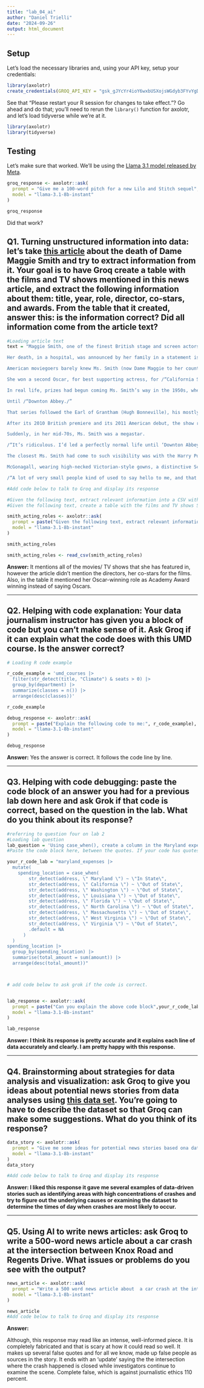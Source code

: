 ```yaml
---
title: "lab_04_ai"
author: "Daniel Trielli"
date: "2024-09-26"
output: html_document
---
```


## Setup

Let's load the necessary libraries and, using your API key, setup your credentials:

```r
library(axolotr)
create_credentials(GROQ_API_KEY = "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")
```

See that "Please restart your R session for changes to take effect."? Go ahead and do that; you'll need to rerun the `library()` function for axolotr, and let's load tidyverse while we're at it.\

```r
library(axolotr)
library(tidyverse)
```

## Testing

Let's make sure that worked. We'll be using the [Llama 3.1 model released by Meta](https://ai.meta.com/blog/meta-llama-3-1/).

```r
groq_response <- axolotr::ask(
  prompt = "Give me a 100-word pitch for a new Lilo and Stitch sequel",
  model = "llama-3.1-8b-instant"
)

groq_response
```

Did that work?

## Q1. Turning unstructured information into data: let's take [this article](https://www.nytimes.com/2024/09/27/arts/maggie-smith-dead.html) about the death of Dame Maggie Smith and try to extract information from it. Your goal is to have Groq create a table with the films and TV shows mentioned in this news article, and extract the following information about them: title, year, role, director, co-stars, and awards. From the table that it created, answer this: is the information correct? Did all information come from the article text?

```r
#Loading article text
text = "Maggie Smith, one of the finest British stage and screen actors of her generation, whose award-winning roles ranged from a freethinking Scottish schoolteacher in /“The Prime of Miss Jean Brodie/” to the acid-tongued dowager countess on /“Downton Abbey,/” died on Friday in London. She was 89.

Her death, in a hospital, was announced by her family in a statement issued by a publicist. The statement gave no cause of death.

American moviegoers barely knew Ms. Smith (now Dame Maggie to her countrymen) when she starred in /“The Prime of Miss Jean Brodie/” (1969), about a 1930s girls’-school teacher who dared to have progressive social views — and a love life. Vincent Canby’s review in The New York Times described her performance as /“a staggering amalgam of counterpointed moods, switches in voice levels and obliquely stated emotions, all of which are precisely right./” It brought her the Academy Award for best actress.

She won a second Oscar, for best supporting actress, for /“California Suite/” (1978), based on Neil Simon’s stage comedy. Her character, a British actress attending the Oscars with her bisexual husband (Michael Caine), has a disappointing evening at the ceremony and a bittersweet night in bed.

In real life, prizes had begun coming Ms. Smith’s way in the 1950s, when at 20 she won her first Evening Standard Award. By the turn of the millennium, she had the two Oscars, two Tonys, two Golden Globes, half a dozen Baftas (British Academy of Film and Television Awards) and scores of nominations. Yet she could go almost anywhere unrecognized.

Until /“Downton Abbey./”

That series followed the Earl of Grantham (Hugh Bonneville), his mostly aristocratic family and his troubled household staff at their grand Jacobean mansion as the world around them, between 1912 and 1925, refused to stand still.

After its 2010 British premiere and its 2011 American debut, the show ran six seasons. Its breakout star, from the beginning, was Ms. Smith, playing Lord Grantham’s elderly and still stubbornly Victorian widowed mother, Violet Crawley, the dowager countess. She disapproved of electric lights, was unfamiliar with the word /“weekend/” and never met a person or situation she couldn’t ridicule with withering imperiousness. When her daughter-in-law considered sending a younger relative for a stay in New York, Lady Violet objected: /“Oh, I don’t think things are quite that desperate./”

Suddenly, in her mid-70s, Ms. Smith was a megastar.

/“It’s ridiculous. I’d led a perfectly normal life until ‘Downton Abbey,’ /” she told Mark Lawson at the B.F.I. and Radio Times Festival in 2017, adding later: /“Nobody knew who the hell I was./”

The closest Ms. Smith had come to such visibility was with the Harry Potter movies. She was Minerva McGonagall, the Hogwarts School’s stern but fearless transformation teacher, in seven of the eight films, from /“Harry Potter: The Sorceror’s Stone/” (2001) to /“Harry Potter: The Deathly Hallows Part 2/” (2011).

McGonagall, wearing high-necked Victorian-style gowns, a distinctive Scottish brooch, and upswept hair beneath a tall, black witch’s hat, was a striking onscreen presence. Yet Ms. Smith did not find herself constantly pursued in public, except by children.

/“A lot of very small people kind of used to say hello to me, and that was nice,/” she recalled on /“The Graham Norton Show/” in 2015. One boy carefully asked her, /“Were you really a cat?/”)"
```

```r
#Add code below to talk to Groq and display its response

#Given the following text, extract relevant information into a CSV with a structure that makes sense to recognize all entities and their features. Each entity should be a row, and their features should be columns. Give me just the CSV, with no yapping and no title
#Given the following text, create a table with the films and TV shows Smith acted in and extract the following information about them: title, year, role, director, co-stars, and awards.The headers should be indivdual column

smith_acting_roles <- axolotr::ask(
  prompt = paste("Given the following text, extract relevant information about the films and Tv shows Maggie Smith acted in into a CSV with a structure that makes sense to recognize all entities and their features. Each entity should be a row, and their features should be columns. Give me just the CSV, with no yapping and no title. Give me just the CSV, with no yapping and no title. Given the following text, create a table with the films and TV shows Smith acted in and extract the following information about them: title, year, role, director, co-stars, and awards.The headers should be indivdual column",text),
  model = "llama-3.1-8b-instant"
)

smith_acting_roles

smith_acting_roles <- read_csv(smith_acting_roles)

```

**Answer:** It mentions all of the movies/ TV shows that she has featured in, however the article didn't mention the directors, her co-stars for the films. Also, in the table it mentioned her Oscar-winning role as Academy Award winning instead of saying Oscars.

------------------------------------------------------------------------

## Q2. Helping with code explanation: Your data journalism instructor has given you a block of code but you can't make sense of it. Ask Groq if it can explain what the code does with this UMD course. Is the answer correct?

```r
# Loading R code example

r_code_example = 'umd_courses |>
  filter(str_detect(title, "Climate") & seats > 0) |>
  group_by(department) |>
  summarize(classes = n()) |>
  arrange(desc(classes))'

r_code_example
```

```r
debug_response <- axolotr::ask(
  prompt = paste("Explain the following code to me:", r_code_example), 
  model = "llama-3.1-8b-instant"
)

debug_response

```

**Answer:** Yes the answer is correct. It follows the code line by line.

------------------------------------------------------------------------

## Q3. Helping with code debugging: paste the code block of an answer you had for a previous lab down here and ask Grok if that code is correct, based on the question in the lab. What do you think about its response?

```r
#referring to question four on lab 2
#Loading lab question 
lab_question = 'Using case_when(), create a column in the Maryland expenses data called spending_location indicating whether each record indicated money spent in Maryland or outside Maryland, based on the address column of the maryland_expenses dataset. For records that are in Maryland, make the new column'
#Paste the code block here, between the quotes. If your code has quotes or single quotes, you have to add a / before each one so R doesn't break.

your_r_code_lab = "maryland_expenses |>
  mutate(
    spending_location = case_when(
        str_detect(address, \" Maryland \") ~ \"In State\",
        str_detect(address, \" California \") ~ \"Out of State\",
        str_detect(address, \" Washington \") ~ \"Out of State\",
        str_detect(address, \" Louisiana \") ~ \"Out of State\",
        str_detect(address, \" Florida \") ~ \"Out of State\",
        str_detect(address, \" North Carolina \") ~ \"Out of State\",
        str_detect(address, \" Massachusetts \") ~ \"Out of State\",
        str_detect(address, \" West Virginia \") ~ \"Out of State\",
        str_detect(address, \" Virginia \") ~ \"Out of State\",
        .default = NA
      )
  )
spending_location |> 
  group_by(spending_location) |>
  summarise(total_amount = sum(amount)) |>
  arrange(desc(total_amount))"




```

```r
# add code below to ask grok if the code is correct. 


lab_response <- axolotr::ask(
  prompt = paste("Can you explain the above code block",your_r_code_lab, lab_question),
  model = "llama-3.1-8b-instant"
)

lab_response
```

**Answer: I think its response is pretty accurate and it explains each line of data accurately and clearly. I am pretty happy with this response.**

------------------------------------------------------------------------

## Q4. Brainstorming about strategies for data analysis and visualization: ask Groq to give you ideas about potential news stories from data analyses using [this data set](https://data.montgomerycountymd.gov/Public-Safety/Crash-Reporting-Incidents-Data/bhju-22kf/about_data). You're going to have to describe the dataset so that Groq can make some suggestions. What do you think of its response?

```r
data_story <- axolotr::ask(
  prompt = "Give me some ideas for potential news stories based ona dataset from Montgomery County that shows crashes and traffic collisions on local and country roads from the Automated Crash Reporting System.",
  model = "llama-3.1-8b-instant"
)
data_story

#Add code below to talk to Groq and display its response
```

**Answer: I liked this response it gave me several examples of data-driven stories such as identifying areas with high concentrations of crashes and try to figure out the underlying causes or examining the dataset to determine the times of day when crashes are most likely to occur.**

------------------------------------------------------------------------

## Q5. Using AI to write news articles: ask Groq to write a 500-word news article about a car crash at the intersection between Knox Road and Regents Drive. What issues or problems do you see with the output?

```r
news_article <- axolotr::ask(
  prompt = "Write a 500 word news article about  a car crash at the intersection between Kmox Road and Regents Drive.",
  model = "llama-3.1-8b-instant"
)

news_article
#Add code below to talk to Groq and display its response

```

**Answer:**

Although, this response may read like an intense, well-informed piece. It is completely fabricated and that is scary at how it could read so well. It makes up several false quotes and for all we know, made up false people as sources in the story. It ends with an 'update' saying the the intersection where the crash happened is closed while investigators continue to examine the scene. Complete false, which is against journalistic ethics 110 percent.
